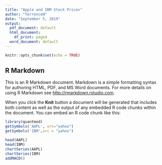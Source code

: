 ```yaml
---
title: "Apple and IBM Stock Prices"
author: "TerrenceN"
date: "September 5, 2019"
output:
  pdf_document: default
  html_document:
    df_print: paged
  word_document: default
---
```

```r
knitr::opts_chunk$set(echo = TRUE)
```

## R Markdown

This is an R Markdown document. Markdown is a simple formatting syntax for authoring HTML, PDF, and MS Word documents. For more details on using R Markdown see <http://rmarkdown.rstudio.com>.

When you click the **Knit** button a document will be generated that includes both content as well as the output of any embedded R code chunks within the document. You can embed an R code chunk like this:


```r
library(quantmod)
getSymbols('AAPL', src="yahoo")
getSymbols('IBM',src = "yahoo")

head(AAPL)
head(IBM)
chartSeries(AAPL)
chartSeries(IBM)
addMACD()
```



